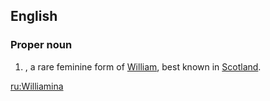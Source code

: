 ==English==

===Proper noun===
{{en-proper noun}}

# {{given name|female|from=Germanic}}, a rare feminine form of [[William]], best known in [[Scotland]].

[[ru:Williamina]]